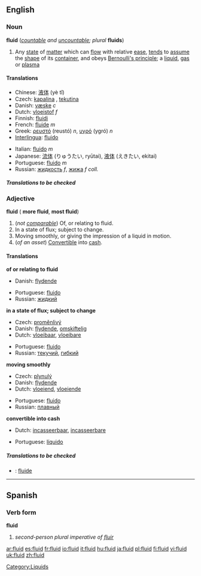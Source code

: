 ==English==

===Noun===
'''fluid''' (''[[countable]] and [[uncountable]]; plural'' '''fluids''')

#Any [[state]] of [[matter]] which can [[flow]] with relative [[ease]], [[tend]]s to [[assume]] the [[shape]] of its [[container]], and obeys [[Bernoulli's principle]]; a [[liquid]], [[gas]] or [[plasma]]

====Translations====
{{top}}
*Chinese: [[液体]] (yè tǐ)
*Czech: [[kapalina]] {{f}}, [[tekutina]] {{f}}
*Danish: [[væske]] ''c''
*Dutch: [[vloeistof]] ''f''
*Finnish: [[fluidi]]
*French: [[fluide]] ''m''
*Greek: [[ρευστό]] (reustó) ''n'', [[υγρό]] (ygró) ''n''
*[[Interlingua]]: [[fluido#Interlingua|fluido]]
{{mid}}
*Italian: [[fluido#Italian|fluido]] ''m''
*Japanese: [[流体]] (りゅうたい, ryūtai), [[液体]] (えきたい, ekitai)
*Portuguese: [[fluido#Portuguese|fluido]] ''m''
*Russian: [[жидкость]] ''f'', [[жижа]] ''f coll.''
{{bottom}}

=====Translations to be checked=====

===Adjective===
'''fluid''' ({{compar}} '''more fluid''', {{superl}} '''most fluid''')

#(''not [[comparable]]'') Of, or relating to fluid.
#In a state of flux; subject to change.
#Moving smoothly, or giving the impression of a liquid in motion.
#(''of an asset'') [[Convertible]] into [[cash]].

====Translations====

'''of or relating to fluid'''
{{top}}
*Danish: [[flydende]]
{{mid}}
*Portuguese: [[fluido]]
*Russian: [[жидкий]]
{{bottom}}

'''in a state of flux; subject to change'''
{{top}}
*Czech: [[proměnlivý]]
*Danish: [[flydende]], [[omskiftelig]]
*Dutch: [[vloeibaar]], [[vloeibare]]
{{mid}}
*Portuguese: [[fluido]]
*Russian: [[текучий]], [[гибкий]]
{{bottom}}

'''moving smoothly'''
{{top}}
*Czech: [[plynulý]]
*Danish: [[flydende]]
*Dutch: [[vloeiend]], [[vloeiende]]
{{mid}}
*Portuguese: [[fluido]]
*Russian: [[плавный]]
{{bottom}}

'''convertible into cash'''
{{top}}
*Dutch: [[incasseerbaar]], [[incasseerbare]]
{{mid}}
*Portuguese: [[líquido]]
{{bottom}}

=====Translations to be checked=====
<!--Remove this section once all of the translations below have been moved into the tables above.-->
{{checktrans}}

*{{ttbc|Interlingua}}: [[fluide]]
----

==Spanish==
===Verb form===
'''fluid'''

# ''second-person plural imperative of [[fluir]]''

[[Category:Liquids]]

[[ar:fluid]]
[[es:fluid]]
[[fr:fluid]]
[[io:fluid]]
[[it:fluid]]
[[hu:fluid]]
[[ja:fluid]]
[[pl:fluid]]
[[fi:fluid]]
[[vi:fluid]]
[[uk:fluid]]
[[zh:fluid]]